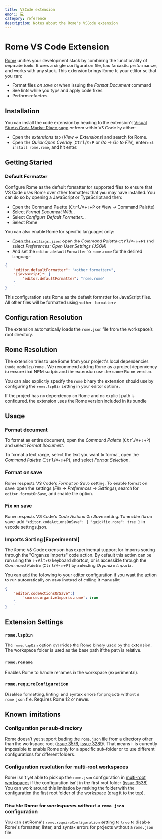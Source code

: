 ```yaml
---
title: VSCode extension
emoji: 💻
category: reference
description: Notes about the Rome's VSCode extension
---
```

# Rome VS Code Extension

[Rome](https://rome.tools/) unifies your development stack by combining the functionality of separate tools. It uses a single configuration file, has fantastic performance, and works with any stack. This extension brings Rome to your editor so that you can:

- Format files *on save* or when issuing the *Format Document* command
- See lints while you type and apply code fixes
- Perform refactors

## Installation

You can install the code extension by heading to the extension's [Visual Studio Code Market Place page](https://marketplace.visualstudio.com/items?itemName=rome.rome) or from within VS Code by either:

- Open the *extensions* tab (_View_ → _Extensions)_ and search for Rome.
- Open the _Quick Open Overlay_ (<kbd>Ctrl</kbd>/<kbd title="Cmd">⌘</kbd>+<kbd>P</kbd> or _Go -> Go to File_), enter `ext install rome.rome`, and hit enter.

## Getting Started

### Default Formatter

Configure Rome as the default formatter for supported files to ensure that VS Code uses Rome over other formatters that you may have installed. You can do so by opening a JavaScript or TypeScript and then:

- Open the Command Palette (<kbd>Ctrl</kbd>/<kbd title="Cmd">⌘</kbd>+<kbd title="Shift">⇧</kbd>+<kbd>P</kbd> or View → Command Palette)
- Select _Format Document With…_
- Select _Configure Default Formatter…_
- Select Rome

You can also enable Rome for specific languages only:

- [Open the `settings.json`](https://code.visualstudio.com/docs/getstarted/settings#_settingsjson): open the _Command Palette_(<kbd>Ctrl</kbd>/<kbd title="Cmd">⌘</kbd>+<kbd title="Shift">⇧</kbd>+<kbd>P</kbd>) and select _Preferences: Open User Settings (JSON)_
- And set the `editor.defaultFormatter` to `rome.rome` for the desired language

```json
{
	"editor.defaultFormatter": "<other formatter>",
	"[javascript]": {
		"editor.defaultFormatter": "rome.rome"
	}
}
```

This configuration sets Rome as the default formatter for JavaScript files. All other files will be formatted using `<other formatter>`

## Configuration Resolution

The extension automatically loads the `rome.json` file from the workspace’s root directory.

## Rome Resolution

The extension tries to use Rome from your project's local dependencies (`node_modules/rome`). We recommend adding Rome as a project dependency to ensure that NPM scripts and the extension use the same Rome version.

You can also explicitly specify the `rome` binary the extension should use by configuring the `rome.lspBin` setting in your editor options.

If the project has no dependency on Rome and no explicit path is configured, the extension uses the Rome version included in its bundle.

## Usage

### Format document

To format an entire document, open the _Command Palette_ (<kbd>Ctrl</kbd>/<kbd title="Cmd">⌘</kbd>+<kbd title="Shift">⇧</kbd>+<kbd>P</kbd>) and select _Format Document_.

To format a text range, select the text you want to format, open the _Command Palette_ (<kbd>Ctrl</kbd>/<kbd title="Cmd">⌘</kbd>+<kbd title="Shift">⇧</kbd>+<kbd>P</kbd>), and select _Format Selection_.

### Format on save

Rome respects VS Code's _Format on Save_ setting. To enable format on save, open the settings (_File_ -> _Preferences_ -> _Settings_), search for `editor.formatOnSave`, and enable the option.

### Fix on save

Rome respects VS Code's _Code Actions On Save_ setting. To enable fix on save, add `"editor.codeActionsOnSave": { "quickfix.rome": true }` in vscode settings.json.

### Imports Sorting [Experimental]

The Rome VS Code extension has experimental support for imports sorting through the "Organize Imports" code action. By default this action can be run using the <kbd title="Shift">⇧</kbd>+<kbd>Alt</kbd>+<kbd>O</kbd> keyboard shortcut, or is accessible through the _Command Palette_ (<kbd>Ctrl</kbd>/<kbd title="Cmd">⌘</kbd>+<kbd title="Shift">⇧</kbd>+<kbd>P</kbd>) by selecting _Organize Imports_.

You can add the following to your editor configuration if you want the action to run automatically on save instead of calling it manually:

```json
{
	"editor.codeActionsOnSave":{
		"source.organizeImports.rome": true
	}
}
```

## Extension Settings

### `rome.lspBin`

The `rome.lspBin` option overrides the Rome binary used by the extension. The workspace folder is used as the base path if the path is relative.

### `rome.rename`

Enables Rome to handle renames in the workspace (experimental).

### `rome.requireConfiguration`

Disables formatting, linting, and syntax errors for projects without a `rome.json` file. Requires Rome 12 or newer.

## Known limitations

### Configuration per sub-directory

Rome doesn’t yet support loading the `rome.json` file from a directory other than the workspace root ([issue 3576](https://github.com/rome/tools/issues/3576), [issue 3289](https://github.com/rome/tools/issues/3289)). That means it is currently impossible to enable Rome only for a specific sub-folder or to use different configurations for different folders.

### Configuration resolution for multi-root workspaces

Rome isn't yet able to pick up the `rome.json` configuration in [multi-root workspaces](https://code.visualstudio.com/docs/editor/multi-root-workspaces) if the configuration isn't in the first root folder ([issue 3538](https://github.com/rome/tools/issues/3538)). You can work around this limitation by making the folder with the configuration the first root folder of the workspace (drag it to the top).

### Disable Rome for workspaces without a `rome.json` configuration

You can set Rome's [`rome.requireConfiguration`](#romerequireconfiguration) setting to `true` to disable Rome's formatter, linter, and syntax errors for projects without a `rome.json` file.
